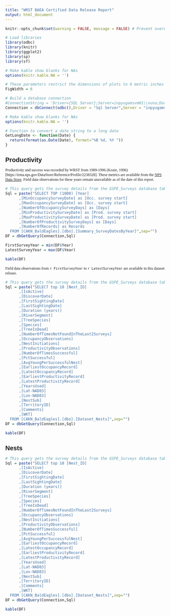 ```yaml
---
title: "WRST BAEA Certified Data Release Report"
output: html_document
---
```



```{=html}
<style>
h1.title {
  font-family: "Times New Roman";
  font-size: 24px;
  font-weight: bold;
}

h1 {
    font-family: "Arial";
    font-size: 20px;
    font-weight: bold;
}


h2 {
  font-family: "Arial";
  font-size: 16px;
  font-weight: bold;
}

h3 {
  font-family: "Arial";
  font-size: 14px;
  font-weight: bold;
}

p {
    font-family: "Times New Roman";
    font-size: 12px;
}

.caption {
    font-family: "Arial";
    font-size: 10px;
}

p .caption {
    font-family: "Arial";
    font-size: 10px;
}

tr {
    font-family: "Arial";
    font-size: 10px;
}

.header{
  font-family: "Arial";
  font-size: 10px;
  font-weight: bold;
}

</style>
```

```r
knitr::opts_chunk$set(warning = FALSE, message = FALSE) # Prevent overwhelming messages from reaching user

# Load libraries
library(odbc)
library(knitr)
library(ggplot2)
library(sp)
library(sf)

# Make kable show blanks for NAs
options(knitr.kable.NA = '')

# These parameters restrict the dimensions of plots to 6 metric inches so they don't blow out Word
FigWidth = 6
```

```r

# Build a database connection
#ConnectionString = 'Driver={SQL Server};Server=inpyugamsvm01\\nuna;Database=CAKN_BaldEagles;Trusted_connection=yes'
Connection = dbConnect(odbc(),Driver = "Sql Server",Server = "inpyugamsvm01\\nuna", Database = "CAKN_BaldEagles")

# Make kable show blanks for NAs
options(knitr.kable.NA = '')

# Function to convert a date string to a long date
GetLongDate <- function(Date) {
  return(format(as.Date(Date), format="%B %d, %Y "))
}

```

# Productivity 

Productivity and success was recorded by WRST from 1989-1996 (Kozie, 1996)[https://irma.nps.gov/DataStore/Reference/Profile/2238328]. These metrics are available from the [NPS Data Store](https://irma.nps.gov/DataStore/Reference/Profile/2297286). Field data observations for these years remain unavailable as of the date of this report.



```r

# This query gets the survey details from the GSPE_Surveys database table
Sql = paste("SELECT TOP (1000) [Year]
      ,[MinOccupancySurveyDate] as [Occ. survey start]
      ,[MaxOccupancySurveyDate] as [Occ. survey start]
      ,[NumberOfOccupancySurveyDays] as [Days]
      ,[MinProductivitySurveyDate] as [Prod. survey start]
      ,[MaxProductivitySurveyDate] as [Prod. survey start]
      ,[NumberOfProductivitySurveyDays] as [Days]
      ,[NumberOfRecords] as Records
  FROM [CAKN_BaldEagles].[dbo].[Summary_SurveyDatesByYear]",sep="")
DF = dbGetQuery(Connection,Sql)

FirstSurveyYear = min(DF$Year)
LatestSurveyYear = max(DF$Year)

kable(DF)
```

Field data observations from `r FirstSurveyYear` to `r LatestSurveyYear` are available in this dataset release.


```r

# This query gets the survey details from the GSPE_Surveys database table
Sql = paste("SELECT top 10 [Nest_ID]
      ,[IsActive]
      ,[DiscoverDate]
      ,[FirstSightingDate]
      ,[LastSightingDate]
      ,[Duration (years)]
      ,[RiverSegment]
      ,[TreeSpecies]
      ,[Species]
      ,[TreeIsDead]
      ,[NumberOfTimesNotFoundInTheLast2Surveys]
      ,[OccupancyObservations]
      ,[NestInitiations]
      ,[ProductivityObservations]
      ,[NumberOfTimesSuccessful]
      ,[PctSuccessful]
      ,[AvgYoungPerSuccessfulNest]
      ,[EarliestOccupancyRecord]
      ,[LatestOccupancyRecord]
      ,[EarliestProductivityRecord]
      ,[LatestProductivityRecord]
      ,[YearsUsed]
      ,[Lat-NAD83]
      ,[Lon-NAD83]
      ,[NestSub]
      ,[TerritoryID]
      ,[Comments]
      ,[WKT]
  FROM [CAKN_BaldEagles].[dbo].[Dataset_Nests]",sep="")
DF = dbGetQuery(Connection,Sql)

kable(DF)
```

# Nests 
```r

# This query gets the survey details from the GSPE_Surveys database table
Sql = paste("SELECT top 10 [Nest_ID]
      ,[IsActive]
      ,[DiscoverDate]
      ,[FirstSightingDate]
      ,[LastSightingDate]
      ,[Duration (years)]
      ,[RiverSegment]
      ,[TreeSpecies]
      ,[Species]
      ,[TreeIsDead]
      ,[NumberOfTimesNotFoundInTheLast2Surveys]
      ,[OccupancyObservations]
      ,[NestInitiations]
      ,[ProductivityObservations]
      ,[NumberOfTimesSuccessful]
      ,[PctSuccessful]
      ,[AvgYoungPerSuccessfulNest]
      ,[EarliestOccupancyRecord]
      ,[LatestOccupancyRecord]
      ,[EarliestProductivityRecord]
      ,[LatestProductivityRecord]
      ,[YearsUsed]
      ,[Lat-NAD83]
      ,[Lon-NAD83]
      ,[NestSub]
      ,[TerritoryID]
      ,[Comments]
      ,[WKT]
  FROM [CAKN_BaldEagles].[dbo].[Dataset_Nests]",sep="")
DF = dbGetQuery(Connection,Sql)

kable(DF)
```
